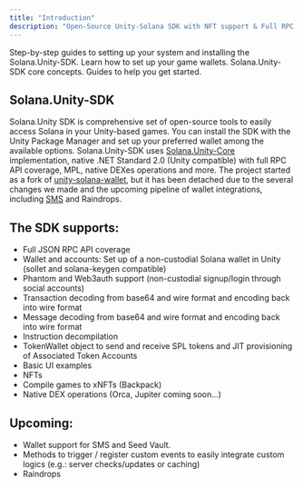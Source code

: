 ```yaml
---
title: "Introduction"
description: "Open-Source Unity-Solana SDK with NFT support & Full RPC coverage."
---
```


<CardGroup cols={2}>
  <Card title="Installation" icon="location-arrow" href="/getting-started/installation" iconType="duotone">
    Step-by-step guides to setting up your system and installing the Solana.Unity-SDK.
  </Card>
  <Card title="Wallet Configuration" icon="wallet" href="/getting-started/configuration" iconType="duotone">
    Learn how to set up your game wallets. 
  </Card>
  <Card title="Core Concepts" icon="hexagon-check" href="/core-concepts/associated-token-account" iconType="duotone">
    Solana.Unity-SDK core concepts.
  </Card>
  <Card title="Guides" icon="books" href="/components/card-group" iconType="duotone">
    Guides to help you get started.
  </Card>
</CardGroup>

## Solana.Unity-SDK

Solana.Unity SDK is comprehensive set of open-source tools to easily access Solana in your Unity-based games. You can install the SDK with the Unity Package Manager and set up your preferred wallet among the available options. Solana.Unity-SDK uses [Solana.Unity-Core](https://github.com/garbles-labs/Solana.Unity-Core) implementation, native .NET Standard 2.0 (Unity compatible) with full RPC API coverage, MPL, native DEXes operations and more. The project started as a fork of [unity-solana-wallet](https://github.com/allartprotocol/unity-solana-wallet), but it has been detached due to the several changes we made and the upcoming pipeline of wallet integrations, including [SMS](https://github.com/solana-mobile/solana-mobile-stack-sdk) and Raindrops.

## The SDK supports:

- Full JSON RPC API coverage
- Wallet and accounts: Set up of a non-custodial Solana wallet in Unity (sollet and solana-keygen compatible)
- Phantom and Web3auth support (non-custodial signup/login through social accounts)
- Transaction decoding from base64 and wire format and encoding back into wire format
- Message decoding from base64 and wire format and encoding back into wire format
- Instruction decompilation
- TokenWallet object to send and receive SPL tokens and JIT provisioning of Associated Token Accounts
- Basic UI examples
- NFTs
- Compile games to xNFTs (Backpack)
- Native DEX operations (Orca, Jupiter coming soon...)

## Upcoming:

- Wallet support for SMS and Seed Vault.
- Methods to trigger / register custom events to easily integrate custom logics (e.g.: server checks/updates or caching)
- Raindrops
